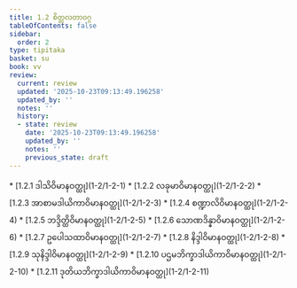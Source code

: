```yaml
---
title: 1.2 စိတ္တလတာဝဂ္ဂ
tableOfContents: false
sidebar:
  order: 2
type: tipitaka
basket: su
book: vv
review:
  current: review
  updated: '2025-10-23T09:13:49.196258'
  updated_by: ''
  notes: ''
  history:
  - state: review
    date: '2025-10-23T09:13:49.196258'
    updated_by: ''
    notes: ''
    previous_state: draft
---
```



<ReviewStatus review={frontmatter.review} showDetails={true} />

<HypothesisAnnotation frontmatter={frontmatter} />

<DynamicBreadcrumb />



<TableOfContents book="vv" section="1.2">
* [1.2.1 ဒါသိဝိမာနဝတ္ထု](1-2/1-2-1)
* [1.2.2 လခုမာဝိမာနဝတ္ထု](1-2/1-2-2)
* [1.2.3 အာစာမဒါယိကာဝိမာနဝတ္ထု](1-2/1-2-3)
* [1.2.4 စဏ္ဍာလိဝိမာနဝတ္ထု](1-2/1-2-4)
* [1.2.5 ဘဒ္ဒိတ္ထိဝိမာနဝတ္ထု](1-2/1-2-5)
* [1.2.6 သောဏဒိန္နာဝိမာနဝတ္ထု](1-2/1-2-6)
* [1.2.7 ဥပေါသထာဝိမာနဝတ္ထု](1-2/1-2-7)
* [1.2.8 နိဒ္ဒါဝိမာနဝတ္ထု](1-2/1-2-8)
* [1.2.9 သုနိဒ္ဒါဝိမာနဝတ္ထု](1-2/1-2-9)
* [1.2.10 ပဌမဘိက္ခာဒါယိကာဝိမာနဝတ္ထု](1-2/1-2-10)
* [1.2.11 ဒုတိယဘိက္ခာဒါယိကာဝိမာနဝတ္ထု](1-2/1-2-11)
</TableOfContents>